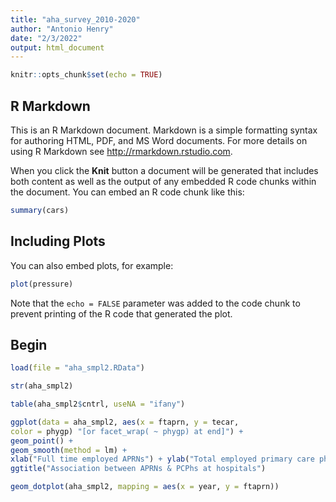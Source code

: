 ```yaml
---
title: "aha_survey_2010-2020"
author: "Antonio Henry"
date: "2/3/2022"
output: html_document
---
```


```r
knitr::opts_chunk$set(echo = TRUE)
```

## R Markdown

This is an R Markdown document. Markdown is a simple formatting syntax for authoring HTML, PDF, and MS Word documents. For more details on using R Markdown see <http://rmarkdown.rstudio.com>.

When you click the **Knit** button a document will be generated that includes both content as well as the output of any embedded R code chunks within the document. You can embed an R code chunk like this:

```r
summary(cars)
```

## Including Plots

You can also embed plots, for example:

```r
plot(pressure)
```

Note that the `echo = FALSE` parameter was added to the code chunk to prevent printing of the R code that generated the plot.

## Begin
```r

load(file = "aha_smpl2.RData")

str(aha_smpl2)

table(aha_smpl2$cntrl, useNA = "ifany")
```
```r

ggplot(data = aha_smpl2, aes(x = ftaprn, y = tecar,
color = phygp) "[or facet_wrap( ~ phygp) at end]") +
geom_point() +
geom_smooth(method = lm) +
xlab("Full time employed APRNs") + ylab("Total employed primary care physicians") +
ggtitle("Association between APRNs & PCPhs at hospitals")
```

```r
geom_dotplot(aha_smpl2, mapping = aes(x = year, y = ftaprn))
```